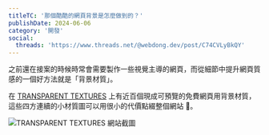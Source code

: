 ```yaml
---
titleTC: '那個酷酷的網頁背景是怎麼做到的？'
publishDate: 2024-06-06
category: '開發'
social:
  threads: 'https://www.threads.net/@webdong.dev/post/C74CVLyBkQY'
---
```


之前還在接案的時候時常會需要製作一些視覺主導的網頁，而從細節中提升網頁質感的一個好方法就是「背景材質」。

在 [TRANSPARENT TEXTURES](https://www.transparenttextures.com/) 上有近百個現成可預覽的免費網頁用背景材質，這些四方連續的小材質圖可以用很小的代價點綴整個網站 🌟。

![TRANSPARENT TEXTURES 網站截圖](./transparent-texture.webp)
